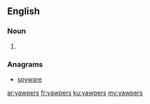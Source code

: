 ==English==

===Noun===
{{head|en|plural}}

# {{plural of|yawper|lang=en}}

===Anagrams===
* [[spyware#English|spyware]]

[[ar:yawpers]]
[[fr:yawpers]]
[[ku:yawpers]]
[[my:yawpers]]